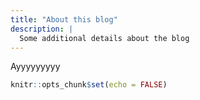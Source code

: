 ```yaml
---
title: "About this blog"
description: |
  Some additional details about the blog
---
```



Ayyyyyyyyy


```r
knitr::opts_chunk$set(echo = FALSE)
```
